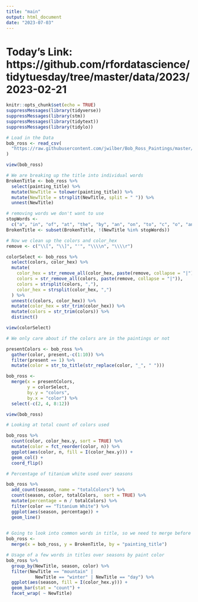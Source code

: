 ```yaml
---
title: "main"
output: html_document
date: "2023-07-03"
---
```


# Today's Link: https://github.com/rfordatascience/tidytuesday/tree/master/data/2023/2023-02-21

```r
knitr::opts_chunk$set(echo = TRUE)
suppressMessages(library(tidyverse))
suppressMessages(library(stm))
suppressMessages(library(tidytext))
suppressMessages(library(tidylo))
```

```r
# Load in the Data
bob_ross <- read_csv(
  "https://raw.githubusercontent.com/jwilber/Bob_Ross_Paintings/master/data/bob_ross_paintings.csv",
) 

view(bob_ross)
```
```r
# We are breaking up the title into individual words
BrokenTitle <- bob_ross %>%
  select(painting_title) %>%
  mutate(NewTitle = tolower(painting_title)) %>%
  mutate(NewTitle = strsplit(NewTitle, split = " ")) %>%
  unnest(NewTitle)

# removing words we don't want to use
stopWords <-
  c("a", "in", "of", "at", "the", "by", "an", "on", "to", "c", "o", "and")
BrokenTitle <- subset(BrokenTitle, !(NewTitle %in% stopWords)) 

```

```r
# Now we clean up the colors and color_hex
remove <- c("\\[", "\\]", "'", "\\\\n", "\\\\r")

colorSelect <- bob_ross %>%
  select(colors, color_hex) %>%
  mutate(
    color_hex = str_remove_all(color_hex, paste(remove, collapse = "|")),
    colors = str_remove_all(colors, paste(remove, collapse = "|")),
    colors = strsplit(colors, ","),
    color_hex = strsplit(color_hex, ",")
  ) %>%
  unnest(c(colors, color_hex)) %>%
  mutate(color_hex = str_trim(color_hex)) %>%
  mutate(colors = str_trim(colors)) %>%
  distinct()

view(colorSelect)

```

```r
# We only care about if the colors are in the paintings or not

presentColors <- bob_ross %>%
  gather(color, present,-c(1:10)) %>%
  filter(present == 1) %>%
  mutate(color = str_to_title(str_replace(color, "_", " ")))

bob_ross <-
  merge(x = presentColors,
        y = colorSelect,
        by.y = "colors",
        by.x = "color") %>%
  select(-c(2, 4, 8:12))

view(bob_ross)
```

```r
# Looking at total count of colors used

bob_ross %>%
  count(color, color_hex.y, sort = TRUE) %>%
  mutate(color = fct_reorder(color, n)) %>%
  ggplot(aes(color, n, fill = I(color_hex.y))) +
  geom_col() +
  coord_flip()

```

```r
# Percentage of titanium white used over seasons

bob_ross %>%
  add_count(season, name = "totalColors") %>%
  count(season, color, totalColors,  sort = TRUE) %>%
  mutate(percentage = n / totalColors) %>%
  filter(color == "Titanium White") %>%
  ggplot(aes(season, percentage)) +
  geom_line() 
  
```

```r
# Going to look into common words in title, so we need to merge before that
bob_ross <-
  merge(x = bob_ross, y = BrokenTitle, by = "painting_title")

```

```r
# Usage of a few words in titles over seasons by paint color
bob_ross %>%
  group_by(NewTitle, season, color) %>%
  filter(NewTitle == "mountain" |
           NewTitle == "winter" | NewTitle == "day") %>%
  ggplot(aes(season, fill = I(color_hex.y))) +
  geom_bar(stat = "count") +
  facet_wrap( ~ NewTitle)
```

